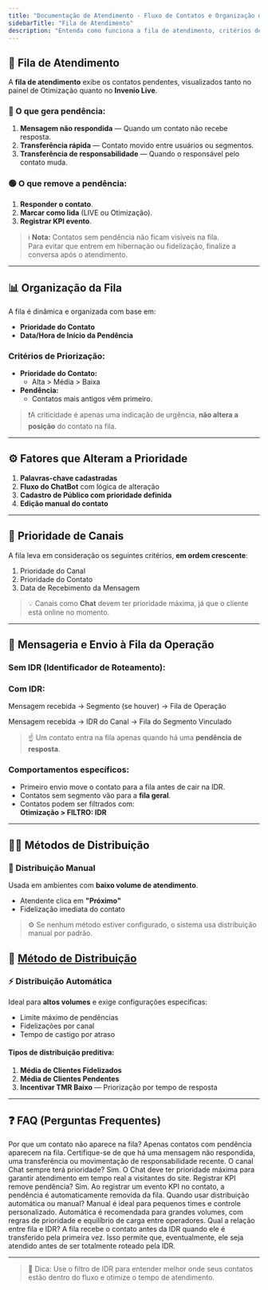 ```yaml
---
title: "Documentação de Atendimento - Fluxo de Contatos e Organização da Fila"
sidebarTitle: "Fila de Atendimento"
description: "Entenda como funciona a fila de atendimento, critérios de prioridade e métodos de distribuição no Invenio Live."
---
```


## 🧾 Fila de Atendimento

A **fila de atendimento** exibe os contatos pendentes, visualizados tanto no painel de Otimização quanto no **Invenio Live**.

### 🔸 O que gera pendência:

1. **Mensagem não respondida** — Quando um contato não recebe resposta.  
2. **Transferência rápida** — Contato movido entre usuários ou segmentos.  
3. **Transferência de responsabilidade** — Quando o responsável pelo contato muda.

### 🟢 O que remove a pendência:

1. **Responder o contato**.  
2. **Marcar como lida** (LIVE ou Otimização).  
3. **Registrar KPI evento**.

> ℹ️ **Nota:** Contatos sem pendência não ficam visíveis na fila.  
Para evitar que entrem em hibernação ou fidelização, finalize a conversa após o atendimento.

---

## 📊 Organização da Fila

A fila é dinâmica e organizada com base em:

- **Prioridade do Contato**  
- **Data/Hora de Início da Pendência**

### Critérios de Priorização:

- **Prioridade do Contato:**  
  - Alta > Média > Baixa
- **Pendência:**  
  - Contatos mais antigos vêm primeiro.

> ❗A criticidade é apenas uma indicação de urgência, **não altera a posição** do contato na fila.

---

## ⚙️ Fatores que Alteram a Prioridade

1. **Palavras-chave cadastradas**  
2. **Fluxo do ChatBot** com lógica de alteração  
3. **Cadastro de Público com prioridade definida**  
4. **Edição manual do contato**

---

## 🪪 Prioridade de Canais

A fila leva em consideração os seguintes critérios, **em ordem crescente**:

1. Prioridade do Canal  
2. Prioridade do Contato  
3. Data de Recebimento da Mensagem

> 💡 Canais como **Chat** devem ter prioridade máxima, já que o cliente está online no momento.

---

## 🔁 Mensageria e Envio à Fila da Operação

### Sem IDR (Identificador de Roteamento):


### Com IDR:

Mensagem recebida → Segmento (se houver) → Fila de Operação

Mensagem recebida → IDR do Canal → Fila do Segmento Vinculado


> ☝️ Um contato entra na fila apenas quando há uma **pendência de resposta**.

### Comportamentos específicos:

- Primeiro envio move o contato para a fila antes de cair na IDR.
- Contatos sem segmento vão para a **fila geral**.
- Contatos podem ser filtrados com:  
  **Otimização > FILTRO: IDR**

---

## 🧑‍💻 Métodos de Distribuição

### 📍 Distribuição Manual

Usada em ambientes com **baixo volume de atendimento**.  
- Atendente clica em **"Próximo"**  
- Fidelização imediata do contato

> ⚙️ Se nenhum método estiver configurado, o sistema usa distribuição manual por padrão.

🔗 [Método de Distribuição](https://docs.robbu.global/docs/live/metodos-de-distribuicao)
---

### ⚡ Distribuição Automática

Ideal para **altos volumes** e exige configurações específicas:

- Limite máximo de pendências  
- Fidelizações por canal  
- Tempo de castigo por atraso

#### Tipos de distribuição preditiva:

1. **Média de Clientes Fidelizados**  
2. **Média de Clientes Pendentes**  
3. **Incentivar TMR Baixo** — Priorização por tempo de resposta

---

## ❓ FAQ (Perguntas Frequentes)

<Accordion type="single" collapsible>

<AccordionItem value="visibilidade-na-fila">
  <AccordionTrigger>Por que um contato não aparece na fila?</AccordionTrigger>
  <AccordionContent>
    Apenas contatos com pendência aparecem na fila. Certifique-se de que há uma mensagem não respondida, uma transferência ou movimentação de responsabilidade recente.
  </AccordionContent>
</AccordionItem>

<AccordionItem value="prioridade-chat">
  <AccordionTrigger>O canal Chat sempre terá prioridade?</AccordionTrigger>
  <AccordionContent>
    Sim. O Chat deve ter prioridade máxima para garantir atendimento em tempo real a visitantes do site.
  </AccordionContent>
</AccordionItem>

<AccordionItem value="kpi-e-pendencia">
  <AccordionTrigger>Registrar KPI remove pendência?</AccordionTrigger>
  <AccordionContent>
    Sim. Ao registrar um evento KPI no contato, a pendência é automaticamente removida da fila.
  </AccordionContent>
</AccordionItem>

<AccordionItem value="distribuicao-auto-manual">
  <AccordionTrigger>Quando usar distribuição automática ou manual?</AccordionTrigger>
  <AccordionContent>
    Manual é ideal para pequenos times e controle personalizado. Automática é recomendada para grandes volumes, com regras de prioridade e equilíbrio de carga entre operadores.
  </AccordionContent>
</AccordionItem>

<AccordionItem value="fila-vs-idr">
  <AccordionTrigger>Qual a relação entre fila e IDR?</AccordionTrigger>
  <AccordionContent>
    A fila recebe o contato antes da IDR quando ele é transferido pela primeira vez. Isso permite que, eventualmente, ele seja atendido antes de ser totalmente roteado pela IDR.
  </AccordionContent>
</AccordionItem>

</Accordion>

---

> 📘 Dica: Use o filtro de IDR para entender melhor onde seus contatos estão dentro do fluxo e otimize o tempo de atendimento.

